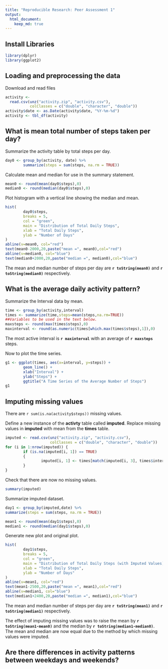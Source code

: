 ```yaml
---
title: "Reproducible Research: Peer Assessment 1"
output: 
  html_document:
    keep_md: true
---
```

## Install Libraries
```r
library(dplyr)
library(ggplot2)
```
## Loading and preprocessing the data
Download and read files
```r
activity <-
  read.csv(unz("activity.zip", "activity.csv"),
           colClasses = c("double", "character", "double"))
activity$date <- as.Date(activity$date, "%Y-%m-%d")
activity <- tbl_df(activity)
```

## What is mean total number of steps taken per day?
Summarize the activity table by total steps per day.
```r
day0 <- group_by(activity, date) %>%
        summarize(steps = sum(steps, na.rm = TRUE))
```
Calculate mean and median for use in the summary statement.
```r
mean0 <- round(mean(day0$steps),0)
median0 <- round(median(day0$steps),0)
```
Plot histogram with a vertical line showing the median and mean.
```r
hist(
        day0$steps,
        breaks = 5,
        col = "green",
        main = "Distribution of Total Daily Steps",
        xlab = "Total Daily Steps",
        ylab = "Number of Days"
)
abline(v=mean0, col="red")
text(mean0-2000,20,paste("mean =", mean0),col="red")
abline(v=median0, col="blue")
text(median0+2000,20,paste("median =", median0),col="blue")
```

The mean and median number of steps per day are **`r toString(mean0)`** and **`r toString(median0)`** respectively.

## What is the average daily activity pattern?
Summarize the Interval data by mean.
```r
time <- group_by(activity,interval)
times <- summarize(time,steps=mean(steps,na.rm=TRUE))
##Variables to be used in the text below. 
maxsteps <- round(max(times$steps),0)
maxinterval <- round(as.numeric(times[which.max(times$steps),1]),0)
```
The most active interval is **`r maxinterval`** with an average of **`r maxsteps`** steps.

Now to plot the time series.
```r
g1 <- ggplot(times, aes(x=interval, y=steps)) +
        geom_line() +
        xlab("Interval") +
        ylab("Steps") +
        ggtitle("A Time Series of the Average Number of Steps")
g1
```


## Imputing missing values
There are `r sum(is.na(activity$steps))` missing values.

Define a new instance of the **activty** table called **imputed**.
Replace missing values in **imputed** with mean from the **times** table.
```r
imputed <- read.csv(unz("activity.zip", "activity.csv"),
                    colClasses = c("double", "character", "double"))
for (i in 1:nrow(imputed)) {
        if (is.na(imputed[i, 1]) == TRUE)
        {
                imputed[i, 1] <- times[match(imputed[i, 3], times$interval), 2]
        }
}
```
Check that there are now no missing values.
```r
summary(imputed)
```

Summarize imputed dataset.
```r
day1 <- group_by(imputed,date) %>%
summarize(steps = sum(steps, na.rm = TRUE))

mean1 <- round(mean(day1$steps),0)
median1 <- round(median(day1$steps),0)
```
Generate new plot and original plot.
```r
hist(
        day1$steps,
        breaks = 5,
        col = "green",
        main = "Distribution of Total Daily Steps (with Imputed Values)",
        xlab = "Total Daily Steps",
        ylab = "Number of Days"
)
abline(v=mean1, col="red")
text(mean1-2500,20,paste("mean =", mean1),col="red")
abline(v=median1, col="blue")
text(median1+2400,20,paste("median =", median1),col="blue")
```
The mean and median number of steps per day are **`r toString(mean1)`** and **`r toString(median1)`** respectively.

The effect of imputing missing values was to raise the mean by **`r toString(mean1-mean0)`** and the median by **`r toString(median1-median0)`**. The mean and median are now equal due to the method by which missing values were imputed.

## Are there differences in activity patterns between weekdays and weekends?
